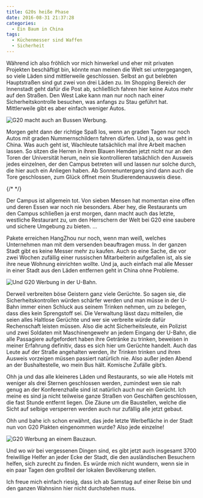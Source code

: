 ```yaml
---
title: G20s heiße Phase
date: 2016-08-31 21:37:28
categories:
  - Ein Baum in China
tags:
  - Küchenmesser sind Waffen
  - Sicherheit
---
```


Während ich also fröhlich vor mich hinwerkel und eher mit privaten Projekten beschäftigt bin, könnte man meinen die Welt sei untergegangen, so viele Läden sind mittlerweile geschlossen. Selbst an gut belebten Hauptstraßen sind gut zwei von drei Läden zu. Im Shopping Bereich der Innenstadt geht dafür die Post ab, schließlich fahren hier keine Autos mehr auf den Straßen. Den West Lake kann man nur noch nach einer Sicherheitskontrolle besuchen, was anfangs zu Stau geführt hat. Mittlerweile gibt es aber einfach weniger Autos.

![G20 macht auch an Bussen Werbung.](/images/china/G20/bus.jpg)

Morgen geht dann der richtige Spaß los, wenn an graden Tagen nur noch Autos mit graden Nummernschildern fahren dürfen. Und ja, so was geht in China. Was auch geht ist, Wachleute tatsächlich mal ihre Arbeit machen lassen. So sitzen die Herren in ihren Blauen Hemden jetzt nicht nur an den Toren der Universität herum, nein sie kontrollieren tatsächlich den Ausweis jedes einzelnen, der den Campus betreten will und lassen nur solche durch, die hier auch ein Anliegen haben. Ab Sonnenuntergang sind dann auch die Tore geschlossen, zum Glück öffnet mein Studierendenausweis diese.

{/* <!-- more --> */}

Der Campus ist allgemein tot. Von sieben Mensen hat momentan eine offen und deren Essen war noch nie besonders. Aber hey, die Restaurants um den Campus schließen ja erst morgen, dann macht auch das letzte, westliche Restaurant zu, um den Herrschern der Welt bei G20 eine saubere und sichere Umgebung zu bieten. ...

Pakete erreichen HangZhou nur noch, wenn man weiß, welches Unternehmen man mit dem versenden beauftragen muss. In der ganzen Stadt gibt es keine Messer mehr zu kaufen. Auch so eine Sache, die vor zwei Wochen zufällig einer russischen Mitarbeiterin aufgefallen ist, als sie ihre neue Wohnung einrichten wollte. Und ja, auch einfach mal alle Messer in einer Stadt aus den Läden entfernen geht in China ohne Probleme.

![Und G20 Werbung in der U-Bahn.](/images/china/G20/u-bahn.jpg)

Derweil verbreiten böse Geistern ganz viele Gerüchte. So sagen sie, die Sicherheitskontrollen würden schärfer werden und man müsse in der U-Bahn immer einen Schluck aus seinem Trinken nehmen, um zu belegen, dass dies kein Sprengstoff sei. Die Verwaltung lässt dazu mitteilen, die seien alles Haltlose Gerüchte und wer sie verbreite würde dafür Rechenschaft leisten müssen. Also die acht Sicherheitsleute, ein Polizist und zwei Soldaten mit Maschinengewehr an jedem Eingang der U-Bahn, die alle Passagiere aufgefordert haben ihre Getränke zu trinken, beweisen in meiner Erfahrung definitiv, dass es sich hier um Gerüchte handelt. Auch das Leute auf der Straße angehalten werden, ihr Trinken trinken und ihren Ausweis vorzeigen müssen passiert natürlich nie. Also außer jeden Abend an der Bushaltestelle, wo mein Bus hält. Komische Zufälle gibt’s.

Ohh ja und das alle kleineres Läden und Restaurants, so wie alle Hotels mit weniger als drei Sternen geschlossen werden, zumindest wen sie nah genug an der Konferenzhalle sind ist natürlich auch nur ein Gerücht. Ich meine es sind ja nicht teilweise ganze Straßen von Geschäften geschlossen, die fast Stunde entfernt liegen. Die Zäune um die Baustellen, welche die Sicht auf selbige versperren werden auch nur zufällig alle jetzt gebaut.

Ohh und bahe ich schon erwähnt, das jede letzte Werbefläche in der Stadt nun von G20 Plakten eingenommen wurde? Also jede einzelne!

![G20 Werbung an einem Bauzaun.](/images/china/G20/zaun.JPG)

Und wo wir bei vergessenen Dingen sind, es gibt jetzt auch insgesamt 3700 freiwillige Helfer an jeder Ecke der Stadt, die den ausländischen Besuchern helfen, sich zurecht zu finden. Es würde mich nicht wundern, wenn sie in ein paar Tagen den großteil der lokalen Bevölkerung stellen.

Ich freue mich einfach riesig, dass ich ab Samstag auf einer Reise bin und den ganzen Wahnsinn hier nicht durchstehen muss.
